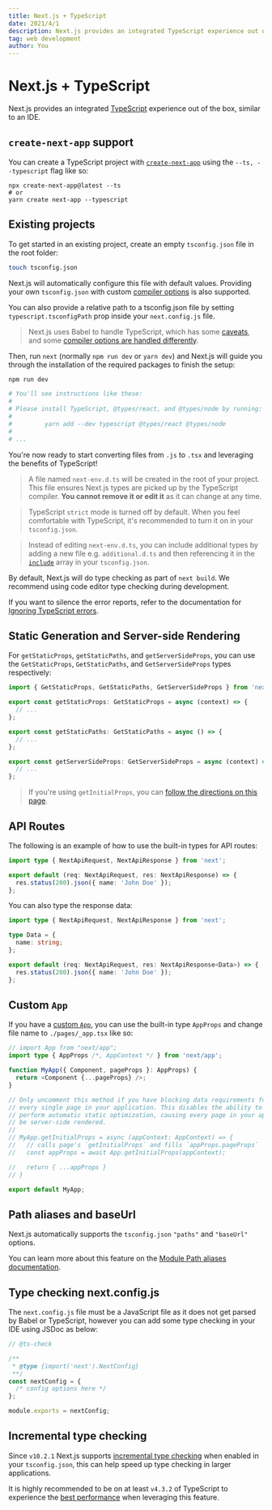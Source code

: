```yaml
---
title: Next.js + TypeScript
date: 2021/4/1
description: Next.js provides an integrated TypeScript experience out of the box.
tag: web development
author: You
---
```


# Next.js + TypeScript

Next.js provides an integrated [TypeScript](https://www.typescriptlang.org/)
experience out of the box, similar to an IDE.

## `create-next-app` support

You can create a TypeScript project with [`create-next-app`](https://nextjs.org/docs/api-reference/create-next-app) using the `--ts, --typescript` flag like so:

```
npx create-next-app@latest --ts
# or
yarn create next-app --typescript
```

## Existing projects

To get started in an existing project, create an empty `tsconfig.json` file in
the root folder:

```bash
touch tsconfig.json
```

Next.js will automatically configure this file with default values. Providing your own `tsconfig.json` with custom [compiler options](https://www.typescriptlang.org/docs/handbook/compiler-options.html) is also supported.

You can also provide a relative path to a tsconfig.json file by setting `typescript.tsconfigPath` prop inside your `next.config.js` file.

> Next.js uses Babel to handle TypeScript, which has some [caveats](https://babeljs.io/docs/en/babel-plugin-transform-typescript#caveats), and some [compiler options are handled differently](https://babeljs.io/docs/en/babel-plugin-transform-typescript#typescript-compiler-options).

Then, run `next` (normally `npm run dev` or `yarn dev`) and Next.js will guide you through the installation of the required packages to finish the setup:

```bash
npm run dev

# You'll see instructions like these:
#
# Please install TypeScript, @types/react, and @types/node by running:
#
#         yarn add --dev typescript @types/react @types/node
#
# ...
```

You're now ready to start converting files from `.js` to `.tsx` and leveraging the benefits of TypeScript!

> A file named `next-env.d.ts` will be created in the root of your project. This file ensures Next.js types are picked up by the TypeScript compiler. **You cannot remove it or edit it** as it can change at any time.

> TypeScript `strict` mode is turned off by default. When you feel comfortable with TypeScript, it's recommended to turn it on in your `tsconfig.json`.

> Instead of editing `next-env.d.ts`, you can include additional types by adding a new file e.g. `additional.d.ts` and then referencing it in the [`include`](https://www.typescriptlang.org/tsconfig#include) array in your `tsconfig.json`.

By default, Next.js will do type checking as part of `next build`. We recommend using code editor type checking during development.

If you want to silence the error reports, refer to the documentation for [Ignoring TypeScript errors](/docs/api-reference/next.config.js/ignoring-typescript-errors.md).

## Static Generation and Server-side Rendering

For `getStaticProps`, `getStaticPaths`, and `getServerSideProps`, you can use the `GetStaticProps`, `GetStaticPaths`, and `GetServerSideProps` types respectively:

```ts
import { GetStaticProps, GetStaticPaths, GetServerSideProps } from 'next';

export const getStaticProps: GetStaticProps = async (context) => {
  // ...
};

export const getStaticPaths: GetStaticPaths = async () => {
  // ...
};

export const getServerSideProps: GetServerSideProps = async (context) => {
  // ...
};
```

> If you're using `getInitialProps`, you can [follow the directions on this page](/docs/api-reference/data-fetching/get-initial-props.md#typescript).

## API Routes

The following is an example of how to use the built-in types for API routes:

```ts
import type { NextApiRequest, NextApiResponse } from 'next';

export default (req: NextApiRequest, res: NextApiResponse) => {
  res.status(200).json({ name: 'John Doe' });
};
```

You can also type the response data:

```ts
import type { NextApiRequest, NextApiResponse } from 'next';

type Data = {
  name: string;
};

export default (req: NextApiRequest, res: NextApiResponse<Data>) => {
  res.status(200).json({ name: 'John Doe' });
};
```

## Custom `App`

If you have a [custom `App`](/docs/advanced-features/custom-app.md), you can use the built-in type `AppProps` and change file name to `./pages/_app.tsx` like so:

```ts
// import App from "next/app";
import type { AppProps /*, AppContext */ } from 'next/app';

function MyApp({ Component, pageProps }: AppProps) {
  return <Component {...pageProps} />;
}

// Only uncomment this method if you have blocking data requirements for
// every single page in your application. This disables the ability to
// perform automatic static optimization, causing every page in your app to
// be server-side rendered.
//
// MyApp.getInitialProps = async (appContext: AppContext) => {
//   // calls page's `getInitialProps` and fills `appProps.pageProps`
//   const appProps = await App.getInitialProps(appContext);

//   return { ...appProps }
// }

export default MyApp;
```

## Path aliases and baseUrl

Next.js automatically supports the `tsconfig.json` `"paths"` and `"baseUrl"` options.

You can learn more about this feature on the [Module Path aliases documentation](/docs/advanced-features/module-path-aliases.md).

## Type checking next.config.js

The `next.config.js` file must be a JavaScript file as it does not get parsed by Babel or TypeScript, however you can add some type checking in your IDE using JSDoc as below:

```js
// @ts-check

/**
 * @type {import('next').NextConfig}
 **/
const nextConfig = {
  /* config options here */
};

module.exports = nextConfig;
```

## Incremental type checking

Since `v10.2.1` Next.js supports [incremental type checking](https://www.typescriptlang.org/tsconfig#incremental) when enabled in your `tsconfig.json`, this can help speed up type checking in larger applications.

It is highly recommended to be on at least `v4.3.2` of TypeScript to experience the [best performance](https://devblogs.microsoft.com/typescript/announcing-typescript-4-3/#lazier-incremental) when leveraging this feature.
